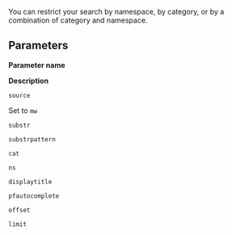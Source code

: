 <p class="recon-summary">{{int:apihelp-recon-suggest-entity-summary}} </p>

You can restrict your search by namespace, by category, or by a combination of category and namespace. 

== Parameters ==

<div class="recon-data-item">
<div>'''Parameter name'''</div>
<div>'''Description'''</div>
</div>
<div class="recon-data-item">
<div><code>source</code></div>
<div>Set to <code>mw</code></div>
</div>
<div class="recon-data-item">
<div><code>substr</code></div>
<div>{{int:apihelp-recon-suggest-entity-param-substr}}</div>
</div>
<div class="recon-data-item">
<div><code>substrpattern</code></div>
<div>{{int:apihelp-recon-suggest-entity-param-substrpattern}}</div>
</div>
<div class="recon-data-item">
<div><code>cat</code></div>
<div>{{int:apihelp-recon-suggest-entity-param-cat}}</div>
</div>
<div class="recon-data-item">
<div><code>ns</code></div>
<div>{{int:apihelp-recon-suggest-entity-param-ns}}</div>
</div>
<div class="recon-data-item">
<div><code>displaytitle</code></div>
<div>{{int:apihelp-recon-suggest-entity-param-displaytitle}}</div>
</div>
<div class="recon-data-item">
<div><code>pfautocomplete</code></div>
<div>{{int:apihelp-recon-suggest-entity-param-pfautocomplete}}</div>
</div>
<div class="recon-data-item">
<div><code>offset</code></div>
<div>{{int:apihelp-recon-suggest-entity-param-offset}}</div>
</div>
<div class="recon-data-item">
<div><code>limit</code></div>
<div>{{int:apihelp-recon-suggest-entity-param-limit}}</div>
</div>
